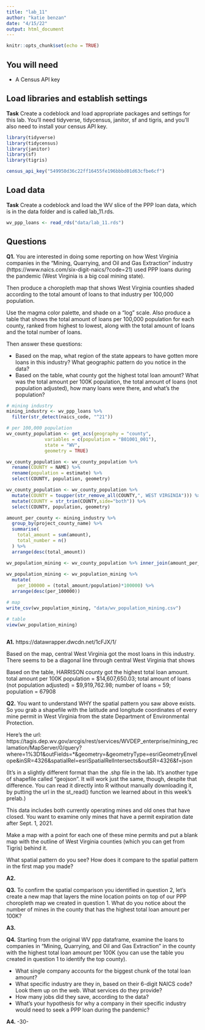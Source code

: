 ```yaml
---
title: "lab_11"
author: "katie benzan"
date: "4/15/22"
output: html_document
---
```


```r
knitr::opts_chunk$set(echo = TRUE)
```

## You will need

* A Census API key

## Load libraries and establish settings

**Task** Create a codeblock and load appropriate packages and settings for this lab. You'll need tidyverse, tidycensus, janitor, sf and tigris, and you'll also need to install your census API key.

```r
library(tidyverse)
library(tidycensus)
library(janitor)
library(sf)
library(tigris)
```

```r
census_api_key("549950d36c22ff16455fe196bbbd01d63cfbe6cf")
```

## Load data

**Task** Create a codeblock and load the WV slice of the PPP loan data, which is in the data folder and is called lab_11.rds.

```r
wv_ppp_loans <- read_rds("data/lab_11.rds")
```

## Questions

**Q1.** You are interested in doing some reporting on how West Virginia companies in the "Mining, Quarrying, and Oil and Gas Extraction" industry (https://www.naics.com/six-digit-naics/?code=21) used PPP loans during the pandemic (West Virginia is a big coal mining state).  

Then produce a choropleth map that shows West Virginia counties shaded according to the total amount of loans to that industry per 100,000 population.

Use the magma color palette, and shade on a "log" scale. Also produce a table that shows the total amount of loans per 100,000 population for each county, ranked from highest to lowest, along with the total amount of loans and the total number of loans.

Then answer these questions:

* Based on the map, what region of the state appears to have gotten more loans in this industry? What geographic pattern do you notice in the data?
* Based on the table, what county got the highest total loan amount? What was the total amount per 100K population, the total amount of loans (not population adjusted), how many loans were there, and what's the population?

```r
# mining industry 
mining_industry <- wv_ppp_loans %>% 
  filter(str_detect(naics_code, "^21"))

# per 100,000 population
wv_county_population <- get_acs(geography = "county", 
              variables = c(population = "B01001_001"), 
              state = "WV",
              geometry = TRUE)

wv_county_population <- wv_county_population %>%
  rename(COUNTY = NAME) %>%
  rename(population = estimate) %>%
  select(COUNTY, population, geometry)

wv_county_population <- wv_county_population %>%
  mutate(COUNTY = toupper(str_remove_all(COUNTY,", WEST VIRGINIA"))) %>%
  mutate(COUNTY = str_trim(COUNTY,side="both")) %>% 
  select(COUNTY, population, geometry)

amount_per_county <- mining_industry %>% 
  group_by(project_county_name) %>% 
  summarise(
    total_amount = sum(amount), 
    total_number = n()
  ) %>% 
  arrange(desc(total_amount))

wv_population_mining <- wv_county_population %>% inner_join(amount_per_county, by=c("COUNTY" = "project_county_name")) %>% select(COUNTY, population, geometry, total_amount, total_number)
  
wv_population_mining <- wv_population_mining %>%  
  mutate(
    per_100000 = (total_amount/population)*100000) %>% 
  arrange(desc(per_100000))

# map
write_csv(wv_population_mining, "data/wv_population_mining.csv")

# table
view(wv_population_mining)
  
```

**A1.** 
https://datawrapper.dwcdn.net/1cFJX/1/

Based on the map, central West Virginia got the most loans in this industry. There seems to be a diagonal line through central West Virginia that shows 

Based on the table, HARRISON county got the highest total loan amount. total amount per 100K population = $14,607,650.03; total amount of loans (not population adjusted) = $9,919,762.98; number of loans = 59; population = 67908

**Q2.** You want to understand WHY the spatial pattern you saw above exists.  So you grab a shapefile with the latitude and longitude coordinates of every mine permit in West Virginia from the state Department of Environmental Protection.

Here's the url: https://tagis.dep.wv.gov/arcgis/rest/services/WVDEP_enterprise/mining_reclamation/MapServer/0/query?where=1%3D1&outFields=*&geometry=&geometryType=esriGeometryEnvelope&inSR=4326&spatialRel=esriSpatialRelIntersects&outSR=4326&f=json

(It's in a slightly different format than the .shp file in the lab. It's another type of shapefile called "geojson".  It will work just the same, though, despite that difference. You can read it directly into R without manually downloading it, by putting the url in the st_read() function we learned about in this week's prelab.)

This data includes both currently operating mines and old ones that have closed.  You want to examine only mines that have a permit expiration date after Sept. 1, 2021.

Make a map with a point for each one of these mine permits and put a blank map with the outline of West Virginia counties (which you can get from Tigris) behind it.

What spatial pattern do you see? How does it compare to the spatial pattern in the first map you made?

**A2.**

**Q3.** To confirm the spatial comparison you identified in question 2, let's create a new map that layers the mine location points on top of our PPP choropleth map we created in question 1. What do you notice about the number of mines in the county that has the highest total loan amount per 100K?

**A3.**

**Q4.** Starting from the original WV ppp dataframe, examine the loans to companies in "Mining, Quarrying, and Oil and Gas Extraction" in the county with the highest total loan amount per 100K (you can use the table you created in question 1 to identify the top county).

* What single company accounts for the biggest chunk of the total loan amount?
* What specific industry are they in, based on their 6-digit NAICS code? Look them up on the web. What services do they provide?
* How many jobs did they save, according to the data?
* What's your hypothesis for why a company in their specific industry would need to seek a PPP loan during the pandemic?

**A4.**
-30-
